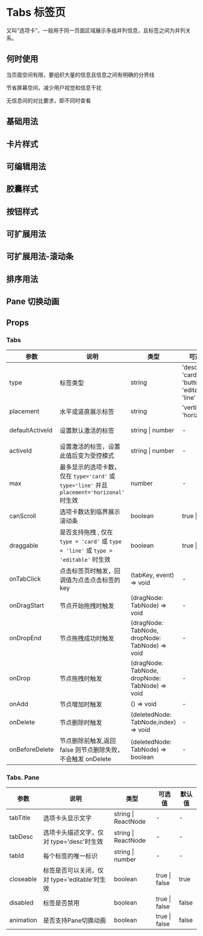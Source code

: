 # Tabs 标签页

又叫“选项卡”，一般用于同一页面区域展示多组并列信息，且标签之间为并列关系。

## 何时使用

当页面空间有限，要组织大量的信息且信息之间有明确的分界线

节省屏幕空间，减少用户视觉和信息干扰

无信息间的对比要求，即不同时查看

## 基础用法


<DemoDefault />

## 卡片样式


<DemoBasic />

## 可编辑用法


<DemoEditable />


## 胶囊样式


<DemoCapsule />

## 按钮样式


<DemoButton />

## 可扩展用法


<DemoCollapse />

## 可扩展用法-滚动条


<DemoOverSrcoll />

## 排序用法


<DemoDraggable/>

## Pane 切换动画


<DemoDuration/>

## Props

### Tabs

| 参数            | 说明                                                                                                                        | 类型                            | 可选值                                     | 默认值       |
| --------------- | --------------------------------------------------------------------------------------------------------------------------- | ------------------------------- | ------------------------------------------ | ------------ |
| type            | 标签类型                                                                                                                    | string                          | 'desc' \| 'card' \| 'button' \| 'editable' \| 'line' | 'card'  
| placement       | 水平或竖直展示标签                                                                                                            | string                          | 'vertical' \| 'horizontal'                 | 'horizontal' |
| defaultActiveId | 设置默认激活的标签                                                                                                            | string \| number                | -                                          | 第一个选项卡 |
| activeId        | 设置激活的标签，设置此值后变为受控模式                                                                                           | string \| number               | -                                          | -            |
| max             | 最多显示的选项卡数，仅在 `type='card'` 或 `type='line'` 并且 `placement='horizonal'` 时生效                                      | number                          | -                                          | 6            |
| canScroll      | 选项卡数达到临界展示滚动条                                                                                                      |  boolean                        | true \| false       | false |
| draggable       | 是否支持拖拽 , 仅在 `type = 'card'` 或 `type = 'line'` 或 `type = 'editable'` 时生效                                           | boolean                          | true \| false       | false |
| onTabClick      | 点击标签页时触发，回调值为点击点击标签的 key                                                                                     | (tabKey, event) => void         | -                                          | -            |
| onDragStart     | 节点开始拖拽时触发                                                                                                           | (dragNode: TabNode) => void | - | -            |
| onDropEnd       | 节点拖拽成功时触发                                                                                                           | (dragNode: TabNode, dropNode: TabNode) => void| -| -|
| onDrop          | 节点拖拽时触发                                                                                                              | (dragNode: TabNode, dropNode: TabNode) => void| -| -            |
| onAdd          | 节点增加时触发                                                                                                              | () => void| -| -            |
| onDelete        | 节点删除时触发                                                                                                              | (deletedNode: TabNode,index) => void| -| -            |
| onBeforeDelete   | 节点删除前触发,返回 false 则节点删除失败，不会触发 onDelete                                                                     | (deletedNode: TabNode) => boolean | -| -            |

### Tabs. Pane

| 参数      | 说明                                         | 类型                | 可选值        | 默认值 |
| --------- | -------------------------------------------- | ------------------- | ------------- | ------ |
| tabTitle  | 选项卡头显示文字                             | string \| ReactNode | -             | -      |
| tabDesc   | 选项卡头描述文字，仅对 type='desc'时生效     | string \| ReactNode | -             | -      |
| tabId     | 每个标签的唯一标识                           | string \| number    | -             | -      |
| closeable | 标签是否可以关闭，仅对 type='editable'时生效 | boolean             | true \| false | true   |
| disabled | 标签是否禁用 | boolean             | true \| false | false   |
| animation | 是否支持Pane切换动画           | boolean                          | true \| false       |false
